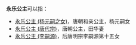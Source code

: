 '''永乐公主'''可以指：
*[[永乐公主_(杨元嗣之女)|永乐公主 (杨元嗣之女)]]，唐朝和亲公主，杨元嗣女
*[[永乐公主_(唐代宗)|永乐公主 (唐代宗)]]，唐朝公主，田华妻
*[[永乐公主_(李嗣源)|永乐公主 (李嗣源)]]，后唐明宗李嗣源第十五女

{{Disambig|Cat=公主封号消歧义}}